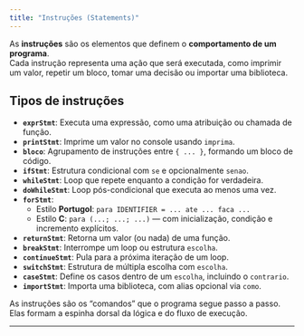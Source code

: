 ```yaml
---
title: "Instruções (Statements)"
---
```


As **instruções** são os elementos que definem o **comportamento de um programa**.  
Cada instrução representa uma ação que será executada, como imprimir um valor, repetir um bloco, tomar uma decisão ou importar uma biblioteca.

## Tipos de instruções

- **`exprStmt`**: Executa uma expressão, como uma atribuição ou chamada de função.
- **`printStmt`**: Imprime um valor no console usando `imprima`.
- **`bloco`**: Agrupamento de instruções entre `{ ... }`, formando um bloco de código.
- **`ifStmt`**: Estrutura condicional com `se` e opcionalmente `senao`.
- **`whileStmt`**: Loop que repete enquanto a condição for verdadeira.
- **`doWhileStmt`**: Loop pós-condicional que executa ao menos uma vez.
- **`forStmt`**:  
  - Estilo **Portugol**: `para IDENTIFIER = ... ate ... faca ...`  
  - Estilo **C**: `para (...; ...; ...)` — com inicialização, condição e incremento explícitos.
- **`returnStmt`**: Retorna um valor (ou nada) de uma função.
- **`breakStmt`**: Interrompe um loop ou estrutura `escolha`.
- **`continueStmt`**: Pula para a próxima iteração de um loop.
- **`switchStmt`**: Estrutura de múltipla escolha com `escolha`.
- **`caseStmt`**: Define os casos dentro de um `escolha`, incluindo o `contrario`.
- **`importStmt`**: Importa uma biblioteca, com alias opcional via `como`.

<Tip>As instruções são os “comandos” que o programa segue passo a passo. Elas formam a espinha dorsal da lógica e do fluxo de execução.</Tip>

---